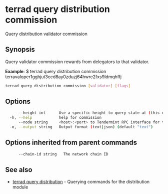 # terrad query distribution commission

Query distribution validator commission

## Synopsis

Query validator commission rewards from delegators to that validator.

**Example**:
$ terrad query distribution commission terravaloper1gghjut3ccd8ay0zduzj64hwre2fxs9ldmqhffj

```sh Terrad
terrad query distribution commission [validator] [flags]
```

## Options

```sh Terrad
      --height int      Use a specific height to query state at (this can error if the node is pruning state)
  -h, --help            help for commission
      --node string     <host>:<port> to Tendermint RPC interface for this chain (default "tcp://localhost:26657")
  -o, --output string   Output format (text|json) (default "text")
```

## Options inherited from parent commands

```sh Terrad
      --chain-id string   The network chain ID
```

## See also

* [terrad query distribution](terrad_query_distribution.mdx)	 - Querying commands for the distribution module


